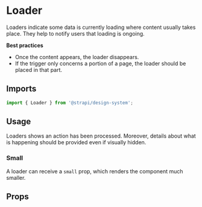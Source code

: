 

<Meta of={LoaderStories} />

# Loader

Loaders indicate some data is currently loading where content usually takes place. They help to notify users that
loading is ongoing.

**Best practices**

- Once the content appears, the loader disappears.
- If the trigger only concerns a portion of a page, the loader should be placed in that part.

<ViewSource path="components/Loader" />

## Imports

```js
import { Loader } from '@strapi/design-system';
```

## Usage

Loaders shows an action has been processed. Moreover, details about what is happening should be provided even if
visually hidden.

<Canvas of={LoaderStories.Base} />

### Small

A loader can receive a `small` prop, which renders the component much smaller.

<Canvas of={LoaderStories.Small} />

## Props

<ArgTypes of={Loader} />
